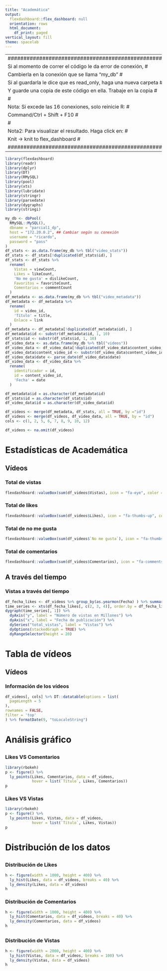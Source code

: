 ---
title: "Academática"
output:
  flexdashboard::flex_dashboard: null
  orientation: rows
  html_document:
    df_print: paged
vertical_layout: fill
theme: spacelab
---
  
---
####################################################################
 Si al momento de correr el código le da error de conexión,        #
 Cambierla en la conexión que se llama "my_db"                     #
 Si al guardarla le dice que es read_only, haga una nueva carpeta  #
 Y guarde una copia de este código en ella. Trabaje en la copia    #
                                                                   # 
 Nota: Si excede las 16 conexiones, solo reinicie R:               #
        Command/Ctrl + Shift + F10                                 #
                                                                   #
 Nota2: Para visualizar el resultado. Haga click en:               #
            Knit -> knit to flex_dashboard                         #
####################################################################
---
  
```{r}
library(flexdashboard)
library(readr)
library(dplyr)
library(DT)
library(RMySQL)
library(pool)
library(xts)
library(lubridate)
library(stringr)
library(parsedate)
library(dygraphs)
library(stringi)

my_db <- dbPool(
  RMySQL::MySQL(), 
  dbname = "parcial1_dp",
  host = "172.20.0.2", ## Cambiar según su conexión
  username = "ricardo",
  password = "pass"
)
df_stats <- as.data.frame(my_db %>% tbl("video_stats"))
df_stats <- df_stats[!duplicated(df_stats$id), ]
df_stats <- df_stats %>%
  rename(
    Vistas = viewCount,
    Likes = likeCount,
    'No me gusta' = dislikeCount,
    Favoritos = favoriteCount,
    Comentarios = commentCount
  )
df_metadata <- as.data.frame(my_db %>% tbl("video_metadata")) 
df_metadata <- df_metadata %>%
  rename(
    id = video_id,
    'Título' = title,
    Enlace = link
  )
df_metadata <- df_metadata[!duplicated(df_metadata$id), ]
df_metadata$id <- substr(df_metadata$id, 1, 10)
df_stats$id <- substr(df_stats$id, 1, 10)
df_video_data <- as.data.frame(my_db %>% tbl("videos"))
df_video_data <- df_video_data[!duplicated(df_video_data$content_video_id), ]
df_video_data$content_video_id <- substr(df_video_data$content_video_id, 1, 10)
df_video_data$date <- parse_date(df_video_data$date)
df_video_data <- df_video_data %>%
  rename(
    identificador = id,
    id = content_video_id,
    'Fecha' = date
  )

df_metadata$id = as.character(df_metadata$id)
df_stats$id = as.character(df_stats$id)
df_video_data$id = as.character(df_video_data$id)

df_videos <- merge(df_metadata, df_stats, all = TRUE, by ="id")
df_videos <- merge(df_videos, df_video_data, all = TRUE, by = "id")
cols <- c(1, 2, 5, 6, 7, 8, 9, 10, 12)

df_videos <- na.omit(df_videos)
```

# Estadísticas de Academática 

## Vídeos

### Total de vistas
```{r}
flexdashboard::valueBox(sum(df_videos$Vistas), icon = "fa-eye", color = 'red')
```

### Total de likes
```{r}
flexdashboard::valueBox(sum(df_videos$Likes), icon = "fa-thumbs-up", color = 'blue')
```

### Total de no me gusta
```{r}
flexdashboard::valueBox(sum(df_videos$`No me gusta`), icon = "fa-thumbs-down", color = 'green')
```

### Total de comentarios
```{r}
flexdashboard::valueBox(sum(df_videos$Comentarios), icon = "fa-comments", color = 'orange')
```


## A través del tiempo

### Vistas a través del tiempo
```{r}
df_fecha_likes <- df_videos %>% group_by(as.yearmon(Fecha) ) %>% summarise(total_vistas = sum(Vistas) / 1e6, total_likes = sum(Likes), total_coment = sum(Comentarios))
time_series <- xts(df_fecha_likes[, c(2, 3, 4)], order.by = df_fecha_likes$`as.yearmon(Fecha)`)
dygraph(time_series[, 1]) %>%
  dyAxis("y", label = "Número de vistas en Millones") %>%
  dyAxis("x", label = "Fecha de publicación") %>%
  dySeries("total_vistas", label = "Vistas") %>%
  dyOptions(stackedGraph = TRUE) %>%
  dyRangeSelector(height = 20)
```

# Tabla de vídeos 

## Vídeos

### Información de los vídeos
```{r}
df_videos[, cols] %>% DT::datatable(options = list(
  pageLength = 5
),
rownames = FALSE,
filter = 'top'
) %>% formatDate(9, "toLocaleString")
```

# Análisis gráfico

##

### Likes VS Comentarios
```{r}
library(rbokeh)
p <- figure() %>%
  ly_points(Likes, Comentarios, data = df_videos,
            hover = list(`Título`, Likes, Comentarios))
p
```


### Likes VS Vistas
```{r}
library(rbokeh)
p <- figure() %>%
  ly_points(Likes, Vistas, data = df_videos,
            hover = list(`Título`, Likes, Vistas))
p
```

# Distribución de los datos

##

### Distribución de Likes
```{r}
h <- figure(width = 1000, height = 400) %>%
  ly_hist(Likes, data = df_videos, breaks = 40) %>%
  ly_density(Likes, data = df_videos)
h
```

### Distribución de Comentarios
```{r}
h <- figure(width = 1000, height = 400) %>%
  ly_hist(Comentarios, data = df_videos, breaks = 40) %>%
  ly_density(Comentarios, data = df_videos)
h
```

## 

### Distribución de Vistas
```{r}
h <- figure(width = 2000, height = 400) %>%
  ly_hist(Vistas, data = df_videos, breaks = 100) %>%
  ly_density(Vistas, data = df_videos)
h
```
